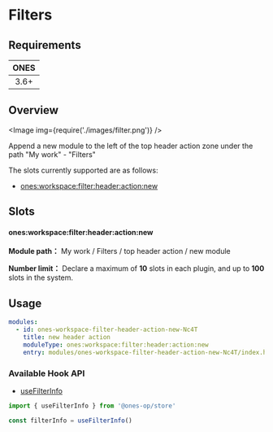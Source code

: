 
# Filters

## Requirements

| **ONES** |
| :------: |
|   3.6+   |

## Overview

<Image img={require('./images/filter.png')} />

Append a new module to the left of the top header action zone under the path "My work" - "Filters"

The slots currently supported are as follows:

- [ones:workspace:filter:header:action:new](#onesworkspacefilterheaderactionnew)

## Slots

#### ones:workspace:filter:header:action:new

**Module path：** My work / Filters / top header action / new module

**Number limit：** Declare a maximum of **10** slots in each plugin, and up to **100** slots in the system.

## Usage

```yaml
modules:
  - id: ones-workspace-filter-header-action-new-Nc4T
    title: new header action
    moduleType: ones:workspace:filter:header:action:new
    entry: modules/ones-workspace-filter-header-action-new-Nc4T/index.html
```

### Available Hook API

- [useFilterInfo](../../../../../reference/packages/store/store.md#useFilterInfo)

```ts
import { useFilterInfo } from '@ones-op/store'

const filterInfo = useFilterInfo()
```
